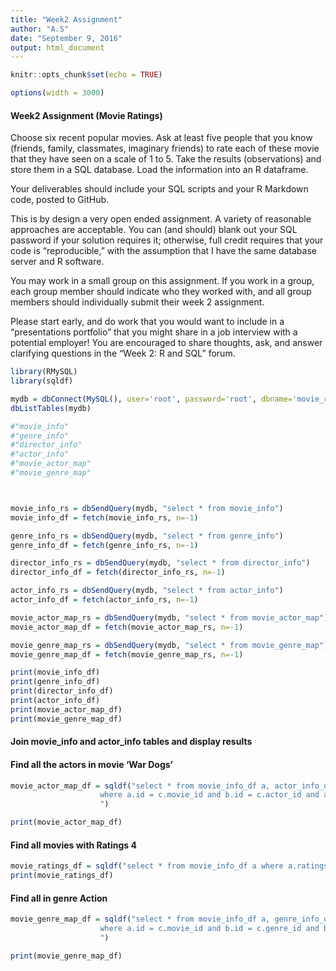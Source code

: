 ```yaml
---
title: "Week2 Assignment"
author: "A.S"
date: "September 9, 2016"
output: html_document
---
```


```r
knitr::opts_chunk$set(echo = TRUE)
```

```r
options(width = 3000)
```

#### Week2 Assignment (Movie Ratings)
Choose six recent popular movies.  Ask at least five people that you know (friends, family, classmates, imaginary friends) to rate each of these movie that they have seen on a scale of 1 to 5.  Take the results (observations) and store them in a SQL database.  Load the information into an R dataframe.

Your deliverables should include your SQL scripts and your R Markdown code, posted to GitHub.

This is by design a very open ended assignment.  A variety of reasonable approaches are acceptable.  You can (and should) blank out your SQL password if your solution requires it; otherwise, full credit requires that your code is “reproducible,” with the assumption that I have the same database server and R software.

You may work in a small group on this assignment.   If you work in a group, each group member should indicate who they worked with, and all group members should individually submit their week 2 assignment.

Please start early, and do work that you would want to include in a “presentations portfolio” that you might share in a job interview with a potential employer!  You are encouraged to share thoughts, ask, and answer clarifying questions in the “Week 2: R and SQL” forum.


```r
library(RMySQL)
library(sqldf)

mydb = dbConnect(MySQL(), user='root', password='root', dbname='movie_ratings', host='localhost')
dbListTables(mydb)

#"movie_info"
#"genre_info"  
#"director_info" 
#"actor_info" 
#"movie_actor_map"
#"movie_genre_map" 



movie_info_rs = dbSendQuery(mydb, "select * from movie_info")
movie_info_df = fetch(movie_info_rs, n=-1)

genre_info_rs = dbSendQuery(mydb, "select * from genre_info")
genre_info_df = fetch(genre_info_rs, n=-1)

director_info_rs = dbSendQuery(mydb, "select * from director_info")
director_info_df = fetch(director_info_rs, n=-1)

actor_info_rs = dbSendQuery(mydb, "select * from actor_info")
actor_info_df = fetch(actor_info_rs, n=-1)

movie_actor_map_rs = dbSendQuery(mydb, "select * from movie_actor_map")
movie_actor_map_df = fetch(movie_actor_map_rs, n=-1)

movie_genre_map_rs = dbSendQuery(mydb, "select * from movie_genre_map")
movie_genre_map_df = fetch(movie_genre_map_rs, n=-1)

print(movie_info_df)
print(genre_info_df)
print(director_info_df)
print(actor_info_df)
print(movie_actor_map_df)
print(movie_genre_map_df)

```

#### Join movie_info and actor_info tables and display results
#### Find all the actors in movie 'War Dogs'

```r
movie_actor_map_df = sqldf("select * from movie_info_df a, actor_info_df b, movie_actor_map_df c 
                    where a.id = c.movie_id and b.id = c.actor_id and a.title = 'War Dogs'
                    ")

print(movie_actor_map_df)
```

#### Find all movies with Ratings 4
```r

movie_ratings_df = sqldf("select * from movie_info_df a where a.ratings = 4")
print(movie_ratings_df)

```

#### Find all in genre Action
```r
movie_genre_map_df = sqldf("select * from movie_info_df a, genre_info_df b, movie_genre_map_df c 
                    where a.id = c.movie_id and b.id = c.genre_id and b.name = 'Action'
                    ")

print(movie_genre_map_df)
```


